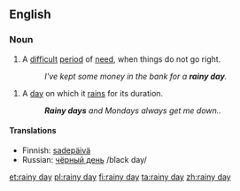 ==English==

===Noun===
{{en-noun|sg=[[rainy]] [[day]]}}

#{{idiom}} A [[difficult]] [[period]] of [[need]], when things do not go right.
#:''I've kept some money in the bank for a '''rainy day'''.''

#A [[day]] on which it [[rains]] for its duration.
#:'''''Rainy days''' and Mondays always get me down..''

====Translations====
*Finnish: [[sadepäivä]]
*Russian: [[чёрный день]] /black day/

[[et:rainy day]]
[[pl:rainy day]]
[[fi:rainy day]]
[[ta:rainy day]]
[[zh:rainy day]]